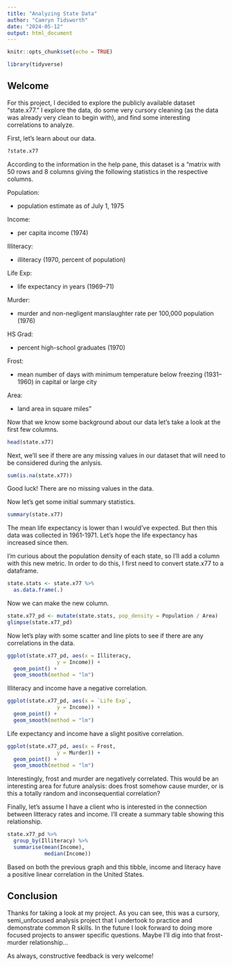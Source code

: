 ```yaml
---
title: "Analyzing State Data"
author: "Camryn Tidsworth"
date: "2024-05-12"
output: html_document
---
```


```r
knitr::opts_chunk$set(echo = TRUE)
```
```r
library(tidyverse)
```

## Welcome

For this project, I decided to explore the publicly available dataset "state.x77." I explore the data, do some very cursory cleaning (as the data was already very clean to begin with), and find some interesting correlations to analyze.

First, let's learn about our data.

```r
?state.x77
```

According to the information in the help pane, this dataset is a "matrix with 50 rows and 8 columns giving the following statistics in the respective columns.

Population:

* population estimate as of July 1, 1975

Income:

* per capita income (1974)

Illiteracy:

* illiteracy (1970, percent of population)

Life Exp:

* life expectancy in years (1969–71)

Murder:

* murder and non-negligent manslaughter rate per 100,000 population (1976)

HS Grad:

* percent high-school graduates (1970)

Frost:

* mean number of days with minimum temperature below freezing (1931–1960) in capital or large city

Area:

* land area in square miles"

Now that we know some background about our data let's take a look at the first few columns.

```r
head(state.x77)
```

Next, we'll see if there are any missing values in our dataset that will need to be considered during the anlysis.

```r
sum(is.na(state.x77))
```
Good luck! There are no missing values in the data. 

Now let's get some initial summary statistics.

```r
summary(state.x77)
```

The mean life expectancy is lower than I would've expected. But then this data was collected in 1961-1971. Let's hope the life expectancy has increased since then.

I'm curious about the population density of each state, so I'll add a column with this new metric. In order to do this, I first need to convert state.x77 to a dataframe.

```r
state.stats <- state.x77 %>%
  as.data.frame(.)
```

Now we can make the new column.

```r
state.x77_pd <- mutate(state.stats, pop_density = Population / Area)
glimpse(state.x77_pd)
```

Now let's play with some scatter and line plots to see if there are any correlations in the data.

```r
ggplot(state.x77_pd, aes(x = Illiteracy,
                y = Income)) +
  geom_point() +
  geom_smooth(method = "lm") 
```

Illiteracy and income have a negative correlation.

```r
ggplot(state.x77_pd, aes(x = `Life Exp`,
                y = Income)) +
  geom_point() +
  geom_smooth(method = "lm")
```

Life expectancy and income have a slight positive correlation. 

```r
ggplot(state.x77_pd, aes(x = Frost,
                y = Murder)) +
  geom_point() +
  geom_smooth(method = "lm")
```

Interestingly, frost and murder are negatively correlated. This would be an interesting area for future analysis: does frost somehow cause murder, or is this a totally random and inconsequential correlation?

Finally, let's assume I have a client who is interested in the connection between litteracy rates and income. I'll create a summary table showing this relationship.

```r
state.x77_pd %>% 
  group_by(Illiteracy) %>% 
  summarise(mean(Income),
            median(Income))
```

Based on both the previous graph and this tibble, income and literacy have a positive linear correlation in the United States. 

## Conclusion

Thanks for taking a look at my project. As you can see, this was a cursory, semi_unfocused analysis project that I undertook to practice and demonstrate common R skills. In the future I look forward to doing more focused projects to answer specific questions. Maybe I'll dig into that frost-murder relationship...

As always, constructive feedback is very welcome!


